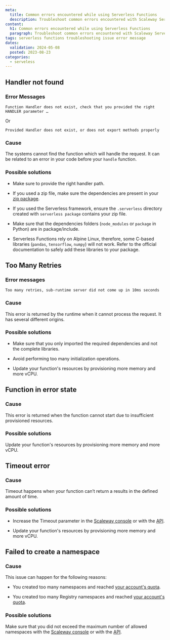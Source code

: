 ```yaml
---
meta:
  title: Common errors encountered while using Serverless Functions
  description: Troubleshoot common errors encountered with Scaleway Serverless Functions.
content:
  h1: Common errors encountered while using Serverless Functions
  paragraph: Troubleshoot common errors encountered with Scaleway Serverless Functions.
tags: serverless functions troubleshooting issue error message
dates:
  validation: 2024-05-08
  posted: 2023-08-23
categories:
  - serveless
---
```


## Handler not found

### Error Messages

  ```
  Function Handler does not exist, check that you provided the right HANDLER parameter …
  ```

  Or

  ```
  Provided Handler does not exist, or does not export methods properly
  ```

### Cause

The systems cannot find the function which will handle the request. It can be related to an error in your code before your `handle` function.

### Possible solutions

- Make sure to provide the right handler path.

- If you used a zip file, make sure the dependencies are present in your [zip package](/serverless/functions/how-to/package-function-dependencies-in-zip/).

- If you used the Serverless framework, ensure the `.serverless` directory created with `serverless package` contains your zip file.

- Make sure that the dependencies folders (`node_modules` or `package` in Python) are in package/include.

- Serverless Functions rely on Alpine Linux, therefore, some C-based libraries (`pandas`, `tensorflow`, `numpy`) will not work. Refer to the official documentation to safely add these libraries to your package.

## Too Many Retries

### Error messages

```
Too many retries, sub-runtime server did not come up in 10ms seconds
```

### Cause

This error is returned by the runtime when it cannot process the request. It has several different origins.

### Possible solutions

- Make sure that you only imported the required dependencies and not the complete libraries.

- Avoid performing too many initialization operations.

- Update your function's resources by provisioning more memory and more vCPU.

## Function in error state

### Cause

This error is returned when the function cannot start due to insufficient provisioned resources.

### Possible solutions

Update your function's resources by provisioning more memory and more vCPU.

## Timeout error

### Cause

Timeout happens when your function can’t return a results in the defined amount of time.

### Possible solutions

- Increase the Timeout parameter in the [Scaleway console](https://console.scaleway.com/) or with the [API](https://www.scaleway.com/en/developers/api/serverless-functions/#path-functions-update-an-existing-function).

- Update your function's resources by provisioning more memory and more vCPU.

## Failed to create a namespace

### Cause

This issue can happen for the following reasons:

- You created too many namespaces and reached [your account's quota](/identity-and-access-management/organizations-and-projects/additional-content/organization-quotas/#serverless-functions).

- You created too many Registry namespaces and reached [your account's quota](/identity-and-access-management/organizations-and-projects/additional-content/organization-quotas/#container-registry).

### Possible solutions

Make sure that you did not exceed the maximum number of allowed namespaces with the [Scaleway console](https://console.scaleway.com/) or with the [API](https://www.scaleway.com/en/developers/api/serverless-functions/#path-namespaces-list-all-your-namespaces).